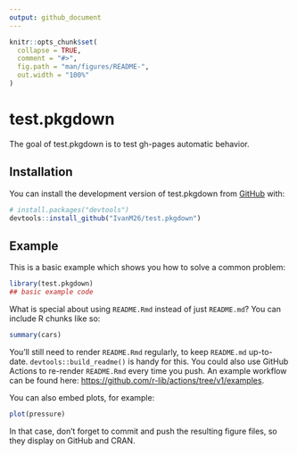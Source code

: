 ```yaml
---
output: github_document
---
```


<!-- README.md is generated from README.Rmd. Please edit that file -->

```r
knitr::opts_chunk$set(
  collapse = TRUE,
  comment = "#>",
  fig.path = "man/figures/README-",
  out.width = "100%"
)
```

# test.pkgdown

<!-- badges: start -->
<!-- badges: end -->

The goal of test.pkgdown is to test gh-pages automatic behavior.

## Installation

You can install the development version of test.pkgdown from [GitHub](https://github.com/) with:

``` r
# install.packages("devtools")
devtools::install_github("IvanM26/test.pkgdown")
```

## Example

This is a basic example which shows you how to solve a common problem:

```r
library(test.pkgdown)
## basic example code
```

What is special about using `README.Rmd` instead of just `README.md`? You can include R chunks like so:

```r
summary(cars)
```

You'll still need to render `README.Rmd` regularly, to keep `README.md` up-to-date. `devtools::build_readme()` is handy for this. You could also use GitHub Actions to re-render `README.Rmd` every time you push. An example workflow can be found here: <https://github.com/r-lib/actions/tree/v1/examples>.

You can also embed plots, for example:

```r
plot(pressure)
```

In that case, don't forget to commit and push the resulting figure files, so they display on GitHub and CRAN.
